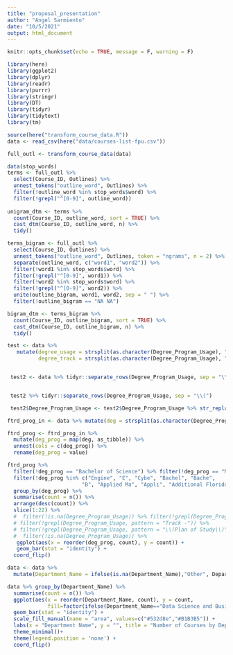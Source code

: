 ```yaml
---
title: "proposal_presentation"
author: "Angel Sarmiento"
date: "10/5/2021"
output: html_document
---
```


```r
knitr::opts_chunk$set(echo = TRUE, message = F, warning = F)
```


```r
library(here)
library(ggplot2)
library(dplyr)
library(readr)
library(purrr)
library(stringr)
library(DT)
library(tidyr)
library(tidytext)
library(tm)
```

```r
source(here("transform_course_data.R"))
data <- read_csv(here("data/courses-list-fpu.csv"))
```



```r
full_outl <- transform_course_data(data)
```


```r
data(stop_words)
terms <- full_outl %>% 
  select(Course_ID, Outlines) %>% 
  unnest_tokens("outline_word", Outlines) %>% 
  filter(!outline_word %in% stop_words$word) %>% 
  filter(!grepl("^[0-9]", outline_word))
  
unigram_dtm <- terms %>% 
  count(Course_ID, outline_word, sort = TRUE) %>% 
  cast_dtm(Course_ID, outline_word, n) %>% 
  tidy()
```

```r
terms_bigram <- full_outl %>% 
  select(Course_ID, Outlines) %>% 
  unnest_tokens("outline_word", Outlines, token = "ngrams", n = 2) %>% 
  separate(outline_word, c("word1", "word2")) %>% 
  filter(!word1 %in% stop_words$word) %>%
  filter(!grepl("^[0-9]", word1)) %>% 
  filter(!word2 %in% stop_words$word) %>% 
  filter(!grepl("^[0-9]", word2)) %>% 
  unite(outline_bigram, word1, word2, sep = " ") %>% 
  filter(!outline_bigram == "NA NA")

bigram_dtm <- terms_bigram %>% 
  count(Course_ID, outline_bigram, sort = TRUE) %>% 
  cast_dtm(Course_ID, outline_bigram, n) %>% 
  tidy()
```



```r
test <- data %>%
   mutate(degree_usage = strsplit(as.character(Degree_Program_Usage), "Bachelor of Science,"),
          degree_track = strsplit(as.character(Degree_Program_Usage), "Track, "))


 test2 <- data %>% tidyr::separate_rows(Degree_Program_Usage, sep = "\\(Program Description\\),") 


 test2 %>% tidyr::separate_rows(Degree_Program_Usage, sep = "\\(")

 test2$Degree_Program_Usage <- test2$Degree_Program_Usage %>% str_replace_all( "Bachelor of Science,|Master of Science,", "")
```


```r
ftrd_prog_in <- data %>% mutate(deg = strsplit(as.character(Degree_Program_Usage), ", |,")) 

ftrd_prog <- ftrd_prog_in %>% 
  mutate(deg_prog = map(deg, as_tibble)) %>% 
  unnest(cols = c(deg_prog)) %>% 
  rename(deg_prog = value)
```


```r
ftrd_prog %>%
  filter(!deg_prog == "Bachelor of Science") %>% filter(!deg_prog == "Master of Science") %>% 
  filter(!deg_prog %in% c("Engine", "E", "Cybe", "Bachel", "Bache", 
                        "B", "Applied Ma", "Appli", "Additional Florida Requirements", "Environm")) %>% 
  group_by(deg_prog) %>% 
  summarise(count = n()) %>%
  arrange(desc(count)) %>% 
  slice(1:22) %>% 
  #  filter(!is.na(Degree_Program_Usage)) %>% filter(!grepl(Degree_Program_Usage, pattern = "Additional")) %>% 
  # filter(!grepl(Degree_Program_Usage, pattern = "Track -")) %>%
  # filter(!grepl(Degree_Program_Usage, pattern = "\\(Plan of Study\\)")) %>% 
  #  filter(!is.na(Degree_Program_Usage)) %>%
   ggplot(aes(x = reorder(deg_prog, count), y = count)) +
   geom_bar(stat = "identity") +
  coord_flip()
```


```r
data <- data %>% 
  mutate(Department_Name = ifelse(is.na(Department_Name),"Other", Department_Name))

data %>% group_by(Department_Name) %>% 
  summarise(count = n()) %>% 
  ggplot(aes(x = reorder(Department_Name, count), y = count,
             fill=factor(ifelse(Department_Name=="Data Science and Business Analytics","Highlighted","Normal")))) +
  geom_bar(stat = "identity") +
  scale_fill_manual(name = "area", values=c("#532d8e","#B1B3B5")) +
  labs(x = "Department Name", y = "", title = "Number of Courses by Department")+
  theme_minimal()+
  theme(legend.position = 'none') +
  coord_flip() 
  
```






